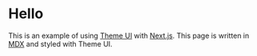 
# Hello

This is an example of using [Theme UI][] with [Next.js][].
This page is written in [MDX][] and styled with Theme UI.

[next.js]: https://github.com/zeit/next.js
[theme ui]: https://theme-ui.now.sh
[mdx]: https://mdxjs.com
